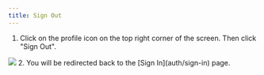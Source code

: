 ```yaml
---
title: Sign Out
---
```


1. Click on the profile icon on the top right corner of the screen. Then click
"Sign Out".
<img src="/assets/dashboard/sign-out.png"/>
2. You will be redirected back to the [Sign In](auth/sign-in) page.
